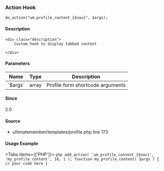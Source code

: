 
<UMBreadCrumb type="action"/>

### Action Hook    
    
```
do_action("um_profile_content_{$nav}", $args);
```

#### Description
    <div class="description">
        Custom hook to display tabbed content
 
    </div>

#### Parameters
            
<table className="table-auto mt-2 border dark:border-gray-500 p-5 text-sm text-left">
<thead>
<tr>
<th  className="px-3">Name</th>
<th  className="px-3">Type</th>
<th  className="px-3">Description</th>
</tr>
</thead>
<tbody>
               <tr >
               <td className="px-3 py-2">`$args`</td>
               <td className="px-3 py-2">array</td>
               <td className="px-3 py-2 text-sm">Profile form shortcode arguments</td>
               </tr>
</tbody>
</table>

#### Since
<div class="description">
2.0
</div>

#### Source
  - <Link href="https://github.com/ultimatemember/ultimatemember/tree/2.5.0/templates/profile.php#L173">ultimatemember/templates/profile.php</Link> <Link href="https://github.com/ultimatemember/ultimatemember/tree/2.5.0/templates/profile.php#L173">line 173</Link>



#### Usage Example

<Tabs items={['PHP']}>
    <Tab>
    ```php
    add_action( 'um_profile_content_{$nav}', 'my_profile_content', 10, 1 );
 function my_profile_content( $args ) {
     // your code here
 }
    ```
    </Tab>
</Tabs>